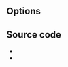 {{Module|name=dshow|type=Access demux|first_version=0.7.0|os=Windows|description=[[wikipedia:DirectShow|DirectShow]] input}}

== Options ==
{{Option
|name=dshow-vdev
|value=string
|default=NULL
|description=Name of the video device that will be used by the DirectShow plugin. If you don't specify anything, the default device will be used
}}
{{Option
|name=dshow-adev
|value=string
|default=NULL
|description=Name of the audio device that will be used by the DirectShow plugin. If you don't specify anything, the default device will be used
}}
{{Option
|name=dshow-size
|value=string
|default=NULL
|description=Size of the video that will be displayed by the DirectShow plugin. If you don't specify anything the default size for your device will be used. You can specify a standard size (cif, d1, ...) or <width>x<height>
}}
{{Option
|name=dshow-aspect-ratio
|value=string
|default=4:3
|description=Define input picture [[aspect ratio]] to use. Default is 4:3
}}
{{Option
|name=dshow-chroma
|value=string
|default=NULL
|description=Force the DirectShow video input to use a specific chroma format (eg. [[I420]] (default), RV24, etc.)
}}
{{Option
|name=dshow-fps
|value=float
|default=0.0f
|description=Force the DirectShow video input to use a specific [[frame rate]] (eg. 0 means default, 25, 29.97, 50, 59.94, etc.)
}}
{{Option
|name=dshow-config
|value=boolean
|default=disabled
|description=Show the properties dialog of the selected device before starting the stream
}}
{{Option
|name=dshow-tuner
|value=boolean
|default=disabled
|description=Show the tuner properties [channel selection] page
}}
{{Option
|name=dshow-tuner-channel
|value=integer
|default=0
|description=Set the TV channel the tuner will set to (0 means default)
}}
{{Option
|name=dshow-tuner-country
|value=integer
|default=0
|description=Set the tuner country code that establishes the current channel-to-frequency mapping (0 means default)
}}
{{Option
|name=dshow-tuner-input
|value=integer
|default=0
|select={0,1,2}
|description=Select the tuner input type (Default/Cable/Antenna)
}}
{{Option
|name=dshow-video-input
|value=integer
|default=-1
|description=Select the video input source, such as composite, s-video, or tuner. Since these settings are hardware-specific, you should find good settings in the "Device config" area, and use those numbers here. -1 means that settings will not be changed
}}
{{Option
|name=dshow-video-output
|value=integer
|default=-1
|description=Select the video output type. See the "video input" option
}}
{{Option
|name=dshow-audio-input
|value=integer
|default=-1
|description=Select the audio input source. See the "video input" option
}}
{{Option
|name=dshow-audio-output
|value=integer
|default=-1
|description=Select the audio output type. See the "video input" option
}}
{{Option
|name=dshow-amtuner-mode
|value=integer
|default=<var>AMTUNER_MODE_TV</var>
|select={0,1,2,3,4}
|description=AM Tuner mode. Can be one of Default (0), TV (1), AM Radio (2), FM Radio (3) or DSS (4)
}}
{{Option
|name=dshow-audio-channels
|value=integer
|default=0
|description=Select audio input format with the given number of audio channels (if non 0)
}}
{{Option
|name=dshow-audio-samplerate
|value=integer
|default=0
|description=Select audio input format with the given [[sample rate]] (if non 0)
}}
{{Option
|name=dshow-audio-bitspersample
|value=integer
|default=0
|description=Select audio input format with the given bits/sample (if non 0)
}}

== Source code ==
* {{VLCSourceFile|modules/access/dshow/dshow.cpp}}
* {{VLCSourceFolder|modules/access/dshow}}

{{Documentation footer}}
